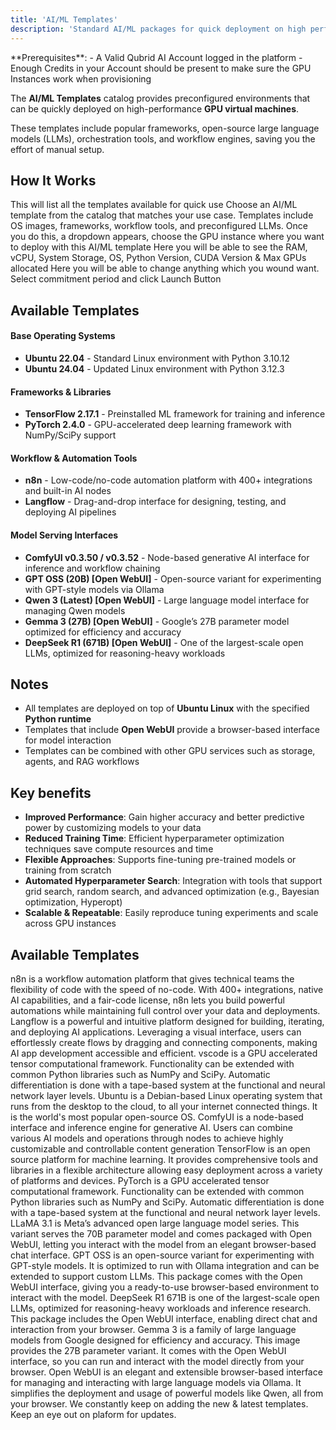 ```yaml
---
title: 'AI/ML Templates'
description: 'Standard AI/ML packages for quick deployment on high performance GPU virtual machines'
---
```


<Info>
  **Prerequisites**:
  - A Valid Qubrid AI Account logged in the platform
  - Enough Credits in your Account should be present to make sure the GPU Instances work when provisioning
</Info>

The **AI/ML Templates** catalog provides preconfigured environments that can be quickly deployed on high-performance **GPU virtual machines**.  

These templates include popular frameworks, open-source large language models (LLMs), orchestration tools, and workflow engines, saving you the effort of manual setup.  


## How It Works

<Steps>
<Step title="Head over to the AI / ML tab from the left menu">
 This will list all the templates available for quick use
</Step>
<Step title="Select a template from the catalog">
  Choose an AI/ML template from the catalog that matches your use case. Templates include OS images, frameworks, workflow tools, and preconfigured LLMs.
</Step>
<Step title="Select a GPU Instance">
  Once you do this, a dropdown appears, choose the GPU instance where you want to deploy with this AI/ML template
</Step>
<Step title="Review the Instance">
  Here you will be able to see the RAM, vCPU, System Storage, OS, Python Version, CUDA Version & Max GPUs allocated
</Step>
<Step title="Customise the Instance">
  Here you will be able to change anything which you wound want. Select commitment period and click Launch Button
</Step>
</Steps>

## Available Templates

#### Base Operating Systems
- **Ubuntu 22.04** - Standard Linux environment with Python 3.10.12  
- **Ubuntu 24.04** - Updated Linux environment with Python 3.12.3  

#### Frameworks & Libraries
- **TensorFlow 2.17.1** - Preinstalled ML framework for training and inference  
- **PyTorch 2.4.0** - GPU-accelerated deep learning framework with NumPy/SciPy support  

#### Workflow & Automation Tools
- **n8n** - Low-code/no-code automation platform with 400+ integrations and built-in AI nodes  
- **Langflow** - Drag-and-drop interface for designing, testing, and deploying AI pipelines  

#### Model Serving Interfaces
- **ComfyUI v0.3.50 / v0.3.52** - Node-based generative AI interface for inference and workflow chaining  
- **GPT OSS (20B) [Open WebUI]** - Open-source variant for experimenting with GPT-style models via Ollama  
- **Qwen 3 (Latest) [Open WebUI]** - Large language model interface for managing Qwen models  
- **Gemma 3 (27B) [Open WebUI]** - Google’s 27B parameter model optimized for efficiency and accuracy  
- **DeepSeek R1 (671B) [Open WebUI]** - One of the largest-scale open LLMs, optimized for reasoning-heavy workloads  

## Notes
- All templates are deployed on top of **Ubuntu Linux** with the specified **Python runtime** 
- Templates that include **Open WebUI** provide a browser-based interface for model interaction
- Templates can be combined with other GPU services such as storage, agents, and RAG workflows

## Key benefits

- **Improved Performance**: Gain higher accuracy and better predictive power by customizing models to your data
- **Reduced Training Time**: Efficient hyperparameter optimization techniques save compute resources and time
- **Flexible Approaches**: Supports fine-tuning pre-trained models or training from scratch
- **Automated Hyperparameter Search**: Integration with tools that support grid search, random search, and advanced optimization (e.g., Bayesian optimization, Hyperopt)
- **Scalable & Repeatable**: Easily reproduce tuning experiments and scale across GPU instances

## Available Templates

<Accordion icon="wand-magic" title="n8n">
n8n is a workflow automation platform that gives technical teams the flexibility of code with the speed of no-code. With 400+ integrations, native AI capabilities, and a fair-code license, n8n lets you build powerful automations while maintaining full control over your data and deployments.
</Accordion>
<Accordion icon="puzzle-piece" title="Langflow">
Langflow is a powerful and intuitive platform designed for building, iterating, and deploying AI applications. Leveraging a visual interface, users can effortlessly create flows by dragging and connecting components, making AI app development accessible and efficient.
</Accordion>
<Accordion icon="laptop-code" title="VS Code">
vscode is a GPU accelerated tensor computational framework. Functionality can be extended with common Python libraries such as NumPy and SciPy. Automatic differentiation is done with a tape-based system at the functional and neural network layer levels.
</Accordion>
<Accordion icon="ubuntu" title="Ubuntu 22.04">
Ubuntu is a Debian-based Linux operating system that runs from the desktop to the cloud, to all your internet connected things. It is the world's most popular open-source OS.
</Accordion>
<Accordion icon="palette" title="ComfyUI v0.3.52">
ComfyUI is a node-based interface and inference engine for generative AI. Users can combine various AI models and operations through nodes to achieve highly customizable and controllable content generation
</Accordion>
<Accordion icon="brain" title="TensorFlow 2.17.1">
TensorFlow is an open source platform for machine learning. It provides comprehensive tools and libraries in a flexible architecture allowing easy deployment across a variety of platforms and devices.
</Accordion>
<Accordion icon="fire" title="Pytorch 2.4.0">
PyTorch is a GPU accelerated tensor computational framework. Functionality can be extended with common Python libraries such as NumPy and SciPy. Automatic differentiation is done with a tape-based system at the functional and neural network layer levels.
</Accordion>
<Accordion icon="comment" title="Llama 3.1 (70B) [Open WebUI]">
LLaMA 3.1 is Meta’s advanced open large language model series. This variant serves the 70B parameter model and comes packaged with Open WebUI, letting you interact with the model from an elegant browser-based chat interface.
</Accordion>
<Accordion icon="robot" title="GPT OSS (20B) [Open WebUI]">
GPT OSS is an open-source variant for experimenting with GPT-style models. It is optimized to run with Ollama integration and can be extended to support custom LLMs. This package comes with the Open WebUI interface, giving you a ready-to-use browser-based environment to interact with the model.
</Accordion>
<Accordion icon="telescope" title="DeepSeek R1 (671B) [Open WebUI]">
DeepSeek R1 671B is one of the largest-scale open LLMs, optimized for reasoning-heavy workloads and inference research. This package includes the Open WebUI interface, enabling direct chat and interaction from your browser.
</Accordion>
<Accordion icon="gem" title="Gemma 3 (27B) [Open WebUI]">
Gemma 3 is a family of large language models from Google designed for efficiency and accuracy. This image provides the 27B parameter variant. It comes with the Open WebUI interface, so you can run and interact with the model directly from your browser.
</Accordion>
<Accordion icon="images" title="Qwen 3 (Latest) [Open WebUI]">
Open WebUI is an elegant and extensible browser-based interface for managing and interacting with large language models via Ollama. It simplifies the deployment and usage of powerful models like Qwen, all from your browser.
</Accordion>

<Note>
We constantly keep on adding the new & latest templates. Keep an eye out on plaform for updates.
</Note>